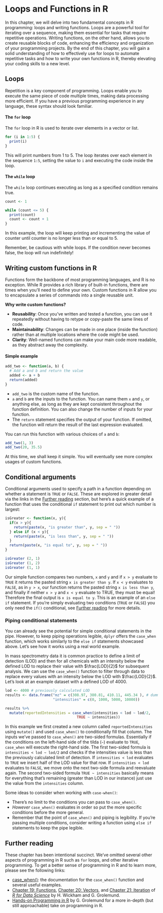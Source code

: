 # Loops and Functions in R

In this chapter, we will delve into two fundamental concepts in R programming: loops and writing functions. Loops are a powerful tool for iterating over a sequence, making them essential for tasks that require repetitive operations. Writing functions, on the other hand, allows you to create reusable blocks of code, enhancing the efficiency and organization of your programming projects. By the end of this chapter, you will gain a solid understanding of how to effectively use for loops to automate repetitive tasks and how to write your own functions in R, thereby elevating your coding skills to a new level. 

## Loops

Repetition is a key component of programming. Loops enable you to execute the same piece of code multiple times, making data processing more efficient. If you have a previous programming experience in any language, these syntax should look familiar.

#### The `for` loop

The `for` loop in R is used to iterate over elements in a vector or list.

```r
for (i in 1:5) {
  print(i)
}
```

This will print numbers from 1 to 5. The loop iterates over each element in the sequence `1:5`, setting the value to `i` and executing the code inside the loop.

#### The `while` loop

The `while` loop continues executing as long as a specified condition remains true.

```r
count <- 1

while (count <= 5) {
  print(count)
  count <- count + 1
}
```

In this example, the loop will keep printing and incrementing the value of counter until counter is no longer less than or equal to 5.

Remember, be cautious with while loops. If the condition never becomes false, the loop will run indefinitely!



## Writing custom functions in R

Functions form the backbone of most programming languages, and R is no exception. While R provides a rich library of built-in functions, there are times when you'll need to define your own. Custom functions in R allow you to encapsulate a series of commands into a single reusable unit.

**Why write custom functions?**

-   **Reusability**: Once you've written and tested a function, you can use it repeatedly without having to retype or copy-paste the same lines of code.
-   **Maintainability**: Changes can be made in one place (inside the function) rather than at multiple locations where the code might be used.
-   **Clarity**: Well-named functions can make your main code more readable, as they abstract away the complexity.

#### Simple example

```r
add_two <- function(a, b) {
  # Add a and b and return the value
  added <- a + b
  return(added)
}
```

-   `add_two` is the custom name of the function.
-   `a` and `b` are the inputs to the function. You can name them `x` and `y`, or anything else, as long as they are kept consistent throughout the function definition. You can also change the number of inputs for your function.
-   The `return` statement specifies the output of your function. If omitted, the function will return the result of the last expression evaluated.

You can run this function with various choices of `a` and `b`:

```r
add_two(1, 3)
add_two(20, 35.5)
```

At this time, we shall keep it simple. You will eventually see more complex usages of custom functions.


## Conditional arguments 

Conditional arguments used to specify a path in a function depending on whether a statement is `TRUE` or `FALSE`. These are explored in greater detail via the links in the [Further reading](#further_reading_chapter8) section, but here's a quick example of a function that uses the conditional `if` statement to print out which number is largest: 


```r

isGreater <- function(x, y){
  if(x > y){
    return(paste(x, "is greater than", y, sep = " "))
  } else if (x < y){ 
    return(paste(x, "is less than", y, sep = " "))
  }
  return(paste(x, "is equal to", y, sep = " "))
}

isGreater (2, 1)
isGreater (1, 2)
isGreater (1, 1)

```

Our simple function compares two numbers, `x` and `y` and if `x > y` evaluate to `TRUE` it returns the pasted string `x is greater than y`. If `x < y` evaluates to `FALSE`, as in `y > x`, our function returns the pasted string `x is less than y`, and finally if neither `x > y` and `x < y` evaluate to TRUE, they must be equal! Therefore the final output is `x is equal to y`. This is an example of an `else if` statement. If you're simply evaluating two conditions (`TRUE` or `FALSE`) you only need the `if()` conditional, see [Further reading](#further_reading_chapter8) for more details. 

### Piping conditional statements

You can already see the potential for simple conditional statements in the pipe. However, to keep piping operations legible, `dplyr` offers the `case_when` function, which works similarly to the `else if` statements showcased above. Let's see how it works using a real world example.

In mass spectrometry data it is common practice to define a limit of detection (LOD) and then for all chemicals with an intensity below the defined LOD to replace their value with $\frac{LOD}{2}$ for subsequent analysis. We can use the `case_when()` function to filter through data to replace every values with an intensity below the LOD with $\frac{LOD}{2}$. Let's look at an example dataset with a defined LOD of 4000.

```r

lod <- 4000 # previously calculated LOD 
results <- data.frame("mz" = c(308.97, 380.81, 410.11, 445.34 ), # dummy data
                      "intensities" = c(0, 1000, 5000, 10000)) 

results %>%
  mutate(reportedIntensities = case_when(intensities < lod ~ lod/2,
                                 TRUE ~ intensities))


```

In this example we first created a new column called `reportedIntensities` using `mutate()` and used `case_when()` to conditionally fill that column. The inputs we've passed to `case_when()` are two-sided formulas. Essentially if the conditions on the left-hand side of the tilda (`~`) evaluate to `TRUE`, `case_when` will execute the right-hand side. The first two-sided formula is `intensities < lod ~ lod/2` and checks if the intensities value is less than the previously calculated limit of detection. If `intensities < lod` evaluates to `TRUE` we insert half of the LOD value for that row. If `intensities < lod` evaluates to `FALSE`, we move onto the next two-side formula and reevaluate again. The second two-sided formula `TRUE ~ intensities` basically means for everything that's remaining (greater than LOD in our instance) just use the value from the `intensities` column.

Some ideas to consider when working with `case-when()`:

  - There's no limit to the conditions you can pass to `case_when()`.
  - *However* `case_when()` evaluates in order so put the more specific conditions before the more general. 
  - Remember that the point of `case_when()` and piping is legibility. If you're passing multiple conditions, consider writing a function using `else if` statements to keep the pipe legible.  



## Further reading {#further_reading_chapter8}

These chapter has been intentional succinct. We've omitted several other aspects of programming in R such as `for` loops, and other iterative programming. To get a better sense of programming in R and to learn more, please see the following links:

  - [case_when()](https://dplyr.tidyverse.org/reference/case_when.html): the documentation for the `case_when()` function and several useful examples. 
  - [Chapter 19: Functions](https://r4ds.had.co.nz/functions.html), [Chapter 20: Vectors](https://r4ds.had.co.nz/vectors.html), and [Chapter 21: Iteration](https://r4ds.had.co.nz/iteration.html) of [*R for Data Science*](https://r4ds.had.co.nz/index.html) by H. Wickham and G. Grolemund.  
  - [Hands-on Programming in R](https://rstudio-education.github.io/hopr/) by G. Grolemund for a more in-depth (but still approachable) take on programming in R. 
